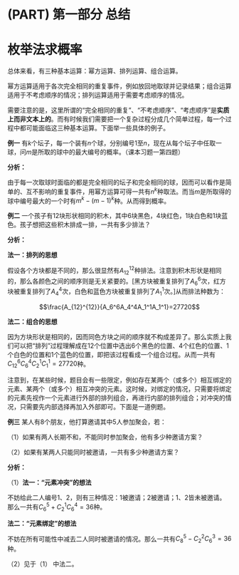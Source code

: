# (PART) 第一部分 总结 {-}

# 枚举法求概率 {#Summary01}

总体来看，有三种基本运算：幂方运算、排列运算、组合运算。

幂方运算适用于各次完全相同的重复事件，例如放回地取球并记录结果；组合运算适用于不考虑顺序的情况；排列运算适用于需要考虑顺序的情况。

需要注意的是，这里所谓的“完全相同的重复”、“不考虑顺序”、“考虑顺序”是**实质上而非文本上的**。而有时候我们需要把一个复杂过程分成几个简单过程，每一个过程中都可能面临这三种基本运算。下面举一些具体的例子。

**例一** 有$k$个坛子，每一个装有$n$个球，分别编号$1$至$n$，现在从每个坛子中任取一球，问$m$是所取的球中的最大编号的概率。（课本习题一第四题）

**分析：**

::: {.rmdnote}

由于每一次取球时面临的都是完全相同的坛子和完全相同的球，因而可以看作是简单的、互不影响的重复事件，用幂方运算可得一共有$n^k$种取法。而当$m$是所取得的球中编号最大的一个时有$m^k-(m-1)^k$种。从而得到概率。

:::

**例二** 一个孩子有12块形状相同的积木，其中6块黑色，4块红色，1块白色和1块蓝色。孩子想把这些积木排成一排，一共有多少排法？

**分析：**

::: {.rmdnote}

**法一：排列的思想**

假设各个方块都是不同的，那么很显然有$A_{12}^{12}$种排法。注意到积木形状是相同的，那么各颜色之间的顺序则是无关紧要的。[黑方块被重复排列了$A_6^6$次，红方块被重复排列了$A_4^4$次，白色和蓝色方块被重复排列了$A_1^1$次。]从而排法种数为：

$$\frac{A_{12}^{12}}{A_6^6A_4^4A_1^1A_1^1}=27720$$

**法二：组合的思想**

因为方块形状是相同的，因而同色方块之间的顺序就不构成差异了。那么实质上我们可以把“排列”过程理解成在12个位置中选出6个黑色的位置、4个红色的位置、1个白色的位置和1个蓝色的位置，即把该过程看成一个组合过程。从而一共有$C_{12}^6C_6^4C_2^1C_1^1=27720$种。

:::

注意到，在某些时候，题目会有一些限定，例如存在某两个（或多个）相互绑定的元素、某两个（或多个）相互冲突的元素。这时候，对绑定的情况，只需要将绑定的元素先视作一个元素进行外部的排列组合，再进行内部的排列组合；对冲突的情况，只需要先内部选择再加入外部即可。下面是一道例题。

**例三** 某人有8个朋友，他打算邀请其中5人参加聚会，若：

（1）如果有两人长期不和，不能同时参加聚会，他有多少种邀请方案？

（2）如果有某两人只能同时被邀请，一共有多少种邀请方案？

**分析：**

::: {.rmdnote}
（1）**法一：“元素冲突”的想法**

不妨给此二人编号1、2，则有三种情况：1被邀请；2被邀请；1、2皆未被邀请。那么一共有$C_6^5+C_2^1C_6^4=36$种。

**法二：“元素绑定”的想法**

不妨在所有可能性中减去二人同时被邀请的情况。那么一共有$C_8^5-C_2^2C_6^3=36$种。

（2）见于（1） 中法二。

:::


